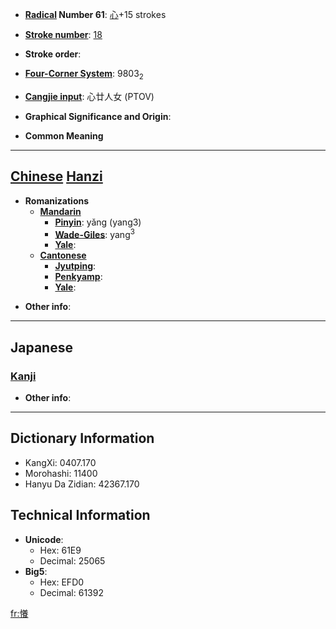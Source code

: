 * '''[[Wiktionary:Chinese radical index| Radical]] Number 61''': [[Wiktionary:Chinese radical index 心|心]]+15 strokes

* '''[[Wiktionary:Chinese total strokes index|Stroke number]]''': [[Wiktionary:Chinese total strokes index 18|18]]

* '''Stroke order''': 

* '''[[Wiktionary:Chinese four corner index|Four-Corner System]]''': 9803<sub>2</sub>

* '''[[Wiktionary:Chinese Cangjie index|Cangjie input]]''': 心廿人女 (PTOV)

* '''Graphical Significance and Origin''': 

* '''Common Meaning'''

----

== [[Chinese]] [[Hanzi]] ==

* '''Romanizations'''
** '''[[Mandarin]]'''
*** '''[[Pinyin]]''': yǎng (yang3)
*** '''[[Wade-Giles]]''': yang<sup>3</sup>
*** '''[[Yale]]''': 
** '''[[Cantonese]]'''
*** '''[[Jyutping]]''':
*** '''[[Penkyamp]]''': 
*** '''[[Yale]]''': 

* '''Other info''': 

----

==Japanese==
===[[Kanji]]===
{{kanji|on readings=[[よう]] (yō)
|kun readings=[[ねがう]] (negau)
}}

* '''Other info''':  

----

== Dictionary Information ==

* KangXi: 0407.170
* Morohashi: 11400
* Hanyu Da Zidian: 42367.170

== Technical Information ==

* '''Unicode''':
** Hex: 61E9
** Decimal: 25065
* '''Big5''':
** Hex: EFD0
** Decimal: 61392

[[fr:懩]]